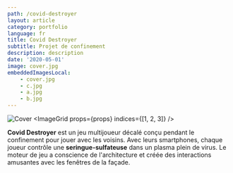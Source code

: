 ```yaml
---
path: /covid-destroyer
layout: article
category: portfolio
language: fr
title: Covid Destroyer
subtitle: Projet de confinement
description: description
date: '2020-05-01'
image: cover.jpg
embeddedImagesLocal:
    - cover.jpg
    - c.jpg
    - a.jpg
    - b.jpg
---
```



![Cover](cover.jpg)
<ImageGrid props={props} indices={[1, 2, 3]} />


**Covid Destroyer** est un jeu multijoueur décalé conçu pendant le confinement pour jouer avec les voisins. Avec leurs smartphones, chaque joueur contrôle une **seringue-sulfateuse** dans un plasma plein de virus. Le moteur de jeu a conscience de l'architecture et créée des interactions amusantes avec les fenêtres de la façade.


